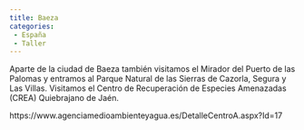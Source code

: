 ```yaml
---
title: Baeza
categories:
 - España
 - Taller
---
```


Aparte de la ciudad de Baeza también visitamos el Mirador del Puerto de las Palomas y entramos al Parque Natural de las Sierras de Cazorla, Segura y Las Villas. Visitamos el Centro de Recuperación de Especies Amenazadas (CREA) Quiebrajano de Jaén.

https://www.agenciamedioambienteyagua.es/DetalleCentroA.aspx?Id=17